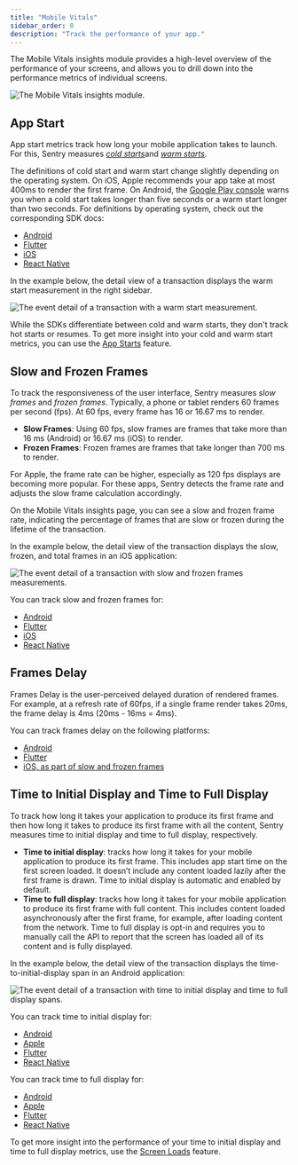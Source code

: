 ```yaml
---
title: "Mobile Vitals"
sidebar_order: 0
description: "Track the performance of your app."
---
```


The Mobile Vitals insights module provides a high-level overview of the performance of your screens, and allows you to drill down into the performance metrics of individual screens.

![The Mobile Vitals insights module.](./img/mobile-vitals.png)

## App Start

App start metrics track how long your mobile application takes to launch. For this, Sentry measures [_cold starts_]( /concepts/search/searchable-properties/events/#measurementsapp_start_cold)and [_warm starts_](/concepts/search/searchable-properties/events/#measurementsapp_start_warm).

The definitions of cold start and warm start change slightly depending on the operating system. On iOS, Apple recommends your app take at most 400ms to render the first frame. On Android, the [Google Play console](https://developer.android.com/topic/performance/vitals/launch-time#av) warns you when a cold start takes longer than five seconds or a warm start longer than two seconds. For definitions by operating system, check out the corresponding SDK docs:

- [Android](/platforms/android/tracing/instrumentation/automatic-instrumentation/#app-start-instrumentation)
- [Flutter](/platforms/flutter/tracing/instrumentation/automatic-instrumentation/#app-start-instrumentation)
- [iOS](/platforms/apple/guides/ios/tracing/instrumentation/automatic-instrumentation/#app-start-tracking)
- [React Native](/platforms/react-native/tracing/instrumentation/automatic-instrumentation/#app-start-instrumentation)

In the example below, the detail view of a transaction displays the warm start measurement in the right sidebar.

![The event detail of a transaction with a warm start measurement.](./img/app-start-transaction.png)

While the SDKs differentiate between cold and warm starts, they don't track hot starts or resumes. To get more insight into your cold and warm start metrics, you can use the [App Starts](/product/insights/mobile/mobile-vitals/app-starts/) feature.

## Slow and Frozen Frames

To track the responsiveness of the user interface, Sentry measures _slow frames_ and _frozen frames_. Typically, a phone or tablet renders 60 frames per second (fps). At 60 fps, every frame has 16 or 16.67 ms to render.

- **Slow Frames**: Using 60 fps, slow frames are frames that take more than 16 ms (Android) or 16.67 ms (iOS) to render.
- **Frozen Frames**: Frozen frames are frames that take longer than 700 ms to render.

For Apple, the frame rate can be higher, especially as 120 fps displays are becoming more popular. For these apps, Sentry detects the frame rate and adjusts the slow frame calculation accordingly.

On the Mobile Vitals insights page, you can see a slow and frozen frame rate, indicating the percentage of frames that are slow or frozen during the lifetime of the transaction.

In the example below, the detail view of the transaction displays the slow, frozen, and total frames in an iOS application:

![The event detail of a transaction with slow and frozen frames measurements.](./img/slow-frozen-frames.png)

You can track slow and frozen frames for:

- [Android](/platforms/android/tracing/instrumentation/automatic-instrumentation/#slow-and-frozen-frames)
- [Flutter](/platforms/flutter/tracing/instrumentation/automatic-instrumentation/#slow-and-frozen-frames)
- [iOS](/platforms/apple/guides/ios/tracing/instrumentation/automatic-instrumentation/#slow-and-frozen-frames)
- [React Native](/platforms/react-native/tracing/instrumentation/automatic-instrumentation/#slow-and-frozen-frames)

## Frames Delay

Frames Delay is the user-perceived delayed duration of rendered frames. For example, at a refresh rate of 60fps, if a single frame render takes 20ms, the frame delay is 4ms (20ms - 16ms = 4ms).

You can track frames delay on the following platforms:
- [Android](/platforms/android/tracing/instrumentation/perf-v2/#frames-delay)
- [Flutter](/platforms/flutter/integrations/slow-and-frozen-frames-instrumentation/)
- [iOS, as part of slow and frozen frames](/platforms/apple/guides/ios/tracing/instrumentation/automatic-instrumentation/#slow-and-frozen-frames)

## Time to Initial Display and Time to Full Display

To track how long it takes your application to produce its first frame and then how long it takes to produce its first frame with all the content, Sentry measures time to initial display and time to full display, respectively.

- **Time to initial display**: tracks how long it takes for your mobile application to produce its first frame. This includes app start time on the first screen loaded. It doesn’t include any content loaded lazily after the first frame is drawn. Time to initial display is automatic and enabled by default.
- **Time to full display**: tracks how long it takes for your mobile application to produce its first frame with full content. This includes content loaded asynchronously after the first frame, for example, after loading content from the network. Time to full display is opt-in and requires you to manually call the API to report that the screen has loaded all of its content and is fully displayed.

In the example below, the detail view of the transaction displays the time-to-initial-display span in an Android application:

![The event detail of a transaction with time to initial display and time to full display spans.](./img/time-to-initial-full-display.png)

You can track time to initial display for:

- [Android](/platforms/android/tracing/instrumentation/automatic-instrumentation/#time-to-initial-display)
- [Apple](/platforms/apple/tracing/instrumentation/automatic-instrumentation/#time-to-initial-display)
- [Flutter](/platforms/flutter/integrations/routing-instrumentation/#time-to-initial-display)
- [React Native](/platforms/react-native/performance/instrumentation/time-to-display/#automatic-time-to-initial-display-for-react-navigation)

You can track time to full display for:

- [Android](/platforms/android/tracing/instrumentation/automatic-instrumentation/#time-to-full-display)
- [Apple](/platforms/apple/tracing/instrumentation/automatic-instrumentation/#time-to-full-display)
- [Flutter](/platforms/flutter/integrations/routing-instrumentation/#time-to-full-display)
- [React Native](/platforms/react-native/performance/instrumentation/time-to-display/#time-to-full-display)

To get more insight into the performance of your time to initial display and time to full display metrics, use the [Screen Loads](/product/insights/mobile/mobile-vitals/screen-loads/) feature.

